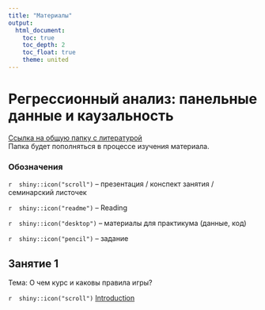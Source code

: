 ```yaml
---
title: "Материалы"
output: 
  html_document:
    toc: true
    toc_depth: 2
    toc_float: true
    theme: united
---
```

# Регрессионный анализ: панельные данные и каузальность
 
<a href="https://disk.yandex.ru/d/4DB4BVGGpk-nhA" title=>Ссылка на общую папку с литературой</a>  
Папка будет пополняться в процессе изучения материала. 
 
### Обозначения
 
`r  shiny::icon("scroll")` -- презентация / конспект занятия / семинарский листочек
 
`r  shiny::icon("readme")` -- Reading
 
`r  shiny::icon("desktop")` -- материалы для практикума (данные, код)
 
`r  shiny::icon("pencil")` -- задание 
 
## Занятие 1
 
Тема: О чем курс и каковы правила игры? 
  
`r  shiny::icon("scroll")` <a href="RAPDC_intro_2022.pdf" title=>Introduction</a> 
 
